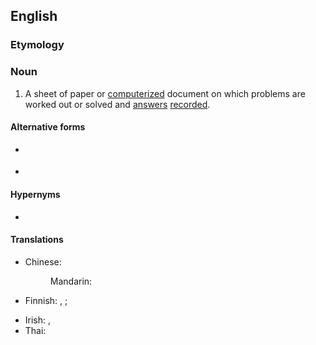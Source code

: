 ==English==

===Etymology===
{{compound|work|sheet|lang=en}}

===Noun===
{{en-noun}}

# A sheet of paper or [[computerized]] document on which problems are worked out or solved and [[answer]]s [[record]]ed.

====Alternative forms====
* {{l|en|wkst}} {{q|abbreviation}}
* {{l|en|wksht}} {{q|abbreviation}}

====Hypernyms====
* {{l|en|sheet}}

====Translations====
{{trans-top|sheet on which problems are worked out}}
* Chinese:
*: Mandarin: {{t+|cmn|工作表|tr=gōngzuòbiǎo|sc=Hans}}
* Finnish: {{t|fi|tehtäväpaperi}}, {{t|fi|tehtävämoniste}} {{qualifier|paper}}; {{t|fi|tehtäväsivu}} {{qualifier|on computer}}
{{trans-mid}}
* Irish: {{t|ga|bileog oibre|f}}, {{t|ga|bileog shaothair|f}}
* Thai: {{t|th|ตารางทำการ}}
{{trans-bottom}}